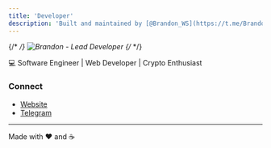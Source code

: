 ```yaml
---
title: 'Developer'
description: 'Built and maintained by [@Brandon_WS](https://t.me/Brandon_WS)'
---
```


{/* <Frame caption="Built and maintained by [@Brandon_WS](https://t.me/Brandon_WS)"> */}
  <img
    src="/images/Brandon.jpg"
    alt="Brandon - Lead Developer"
    className="h-16 w-16 rounded-full"
  />
{/* </Frame> */}


💻 Software Engineer | Web Developer | Crypto Enthusiast
### Connect

- [Website](https://haynes.bio)
- [Telegram](https://t.me/Brandon_WS)

---

<div className="text-center text-sm text-gray-500 mt-8">
  Made with ❤️ and ☕️
</div>
